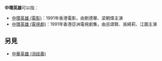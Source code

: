 '''中環英雄'''可以指：
*[[中環英雄_(電影)|中環英雄 (電影)]]：1991年香港電影，由劉德華、梁朝偉主演
*[[中環英雄_(電視劇)|中環英雄 (電視劇)]]：1991年香港亞洲電視劇集，由呂頌賢、吳綺莉、江圖主演

== 另見 ==
* [[中華英雄_(消歧義)|中華英雄 (消歧義)]]

{{disambig|Cat=四字作品消歧义}}